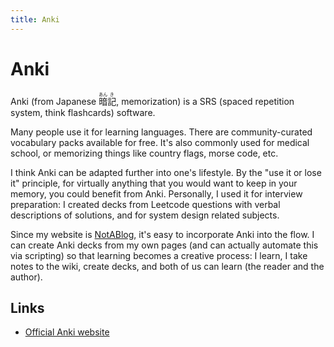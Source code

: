 ```yaml
---
title: Anki
---
```


# Anki

Anki (from Japanese <ruby>暗<rp>(</rp><rt>あん</rt><rp>)</rp>記<rp>(</rp><rt>き</rt><rp>)</rp></ruby>, memorization)
is a SRS (spaced repetition system, think flashcards) software.

Many people use it for learning languages. There are community-curated
vocabulary packs available for free. It's also commonly used for
medical school, or memorizing things like country flags, morse code, etc.

I think Anki can be adapted further into one's lifestyle. By the "use it or lose it"
principle, for virtually anything that you would want to keep in your memory, you
could benefit from Anki. Personally, I used it for interview preparation: I created
decks from Leetcode questions with verbal descriptions of solutions, and for system
design related subjects.

Since my website is [NotABlog](!), it's easy to incorporate Anki into the flow. I can
create Anki decks from my own pages (and can actually automate this via scripting) so
that learning becomes a creative process: I learn, I take notes to the wiki, create
decks, and both of us can learn (the reader and the author).


## Links

- [Official Anki website](https://apps.ankiweb.net/)
